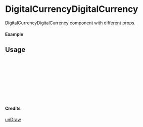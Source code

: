 
<Meta of={DigitalCurrencyDigitalCurrency} title="unDraw/DigitalCurrencyDigitalCurrency" />

# DigitalCurrencyDigitalCurrency

DigitalCurrencyDigitalCurrency component with different props.

#### Example

<Canvas of={DigitalCurrencyDigitalCurrency.Primary} />

## Usage

```ts
import { DigitalCurrencyDigitalCurrency } from "yadl-ui";

const Example = () => {
  return (
      <DigitalCurrencyDigitalCurrency />
  );
};

export default Example;
```

#### Credits
[unDraw](https://undraw.co/illustrations)

